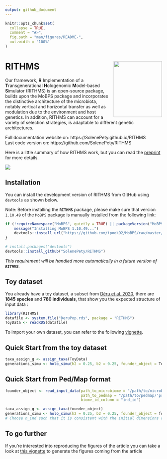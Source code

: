 ```yaml
---
output: github_document
---
```


<!-- README.md is generated from README.Rmd. Please edit that file -->

```r
knitr::opts_chunk$set(
  collapse = TRUE,
  comment = "#>",
  fig.path = "man/figures/README-",
  out.width = "100%"
)
```

# RITHMS  <img src="man/figures/hex_rithms.png" align="right" width="155" height="180"/>

<!-- badges: start -->
Our framework, **R** **I**mplementation of a **T**ransgenerational **H**ologenomic **M**odel-based **S**imulator (RITHMS) is an open-source package, builds upon the MoBPS package and incorporates the distinctive architecture of the microbiota, notably vertical and horizontal transfer as well as modulation due to the environment and host genetics. In addition, RITHMS can account for a variety of selection strategies, is adaptable to different genetic architectures.
<!-- badges: end -->

Full documentation website on: https://SolenePety.github.io/RITHMS  
Last code version on: https://github.com/SolenePety/RITHMS

Here is a little summary of how RITHMS work, but you can read the [preprint](https://arxiv.org/abs/2502.07366) for more details. 

![](man/figures/core_algorithm.png)

## Installation

You can install the development version of RITHMS from GitHub using `devtools` as shown below.

Note: Before installing the **`RITHMS`** package, please make sure that version `1.10.49` of the `MoBPS` package is manually installed from the following link:

```r

if (!requireNamespace("MoBPS", quietly = TRUE) || packageVersion("MoBPS") != "1.10.49") {
    message("Installing MoBPS 1.10.49...")
    devtools::install_url("https://github.com/tpook92/MoBPS/raw/master/Previous%20versions/MoBPS_1.10.49.tar.gz")
}

# install.packages("devtools")
devtools::install_github("SolenePety/RITHMS")
```

*This requirement will be handled more automatically in a future version of **`RITHMS`**.*

## Toy dataset  
  
You already have a toy dataset, a subset from [Déru et al. 2020](https://pmc.ncbi.nlm.nih.gov/articles/PMC7538339/), there are **1845 species** and **780 individuals**, that show you the expected structure of input data : 
  
```r
library(RITHMS)
datafile <- system.file("DeruPop.rds", package = "RITHMS")
ToyData <- readRDS(datafile)
```
  
To import your own dataset, you can refer to the following [vignette](https://solenepety.github.io/RITHMS/articles/import-data.html).

## Quick Start from the toy dataset

```r
taxa_assign_g <- assign_taxa(ToyData)
generations_simu <- holo_simu(h2 = 0.25, b2 = 0.25, founder_object = ToyData, n_clust = taxa_assign_g, n_ind = 500)
```


## Quick Start from Ped/Map format

```r
founder_object <- read_input_data(path_to_microbiome = "/path/to/microbiome.txt",
                                  path_to_pedmap = "/path/to/pedmap/'prefix'",
                                  biome_id_column = "ind_id")

taxa_assign_g <- assign_taxa(founder_object)
generations_simu <- holo_simu(h2 = 0.25, b2 = 0.25, founder_object = founder_object, n_clust = taxa_assign_g, n_ind = 500)
# Choose n_ind such that it is consistent with the initial dimensions of your data set
```


## To go further

If you're interested into reproducing the figures of the article you can take a look at [this vignette](https://solenepety.github.io/RITHMS/articles/generate-figures.html#fine-selection-of-h2_d-b2-and-selection-schemes) to generate the figures coming from the article 


